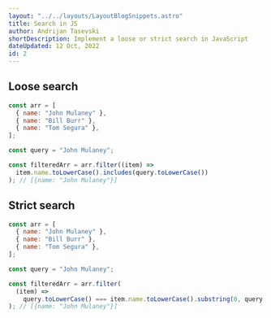 ---
layout: "../../layouts/LayoutBlogSnippets.astro"
title: Search in JS
author: Andrijan Tasevski
shortDescription: Implement a loose or strict search in JavaScript
dateUpdated: 12 Oct, 2022
id: 2
---

## Loose search

```javascript
const arr = [
  { name: "John Mulaney" },
  { name: "Bill Burr" },
  { name: "Tom Segura" },
];

const query = "John Mulaney";

const filteredArr = arr.filter((item) =>
  item.name.toLowerCase().includes(query.toLowerCase())
); // [{name: "John Mulaney"}]
```

## Strict search

```javascript
const arr = [
  { name: "John Mulaney" },
  { name: "Bill Burr" },
  { name: "Tom Segura" },
];

const query = "John Mulaney";

const filteredArr = arr.filter(
  (item) =>
    query.toLowerCase() === item.name.toLowerCase().substring(0, query.length)
); // [{name: "John Mulaney"}]
```
